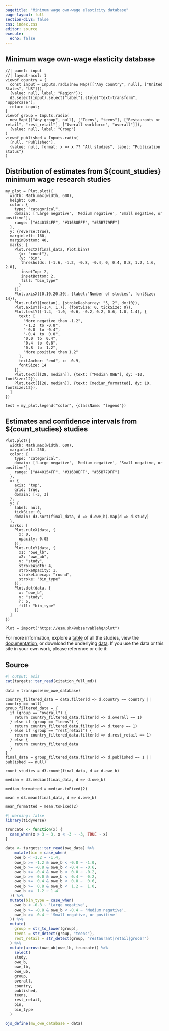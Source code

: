 ```yaml
---
pagetitle: "Minimum wage own-wage elasticity database"
page-layout: full
section-divs: false
css: index.css
editor: source
execute:
  echo: false
---
```

::: {.hero-banner}
# Minimum wage own-wage elasticity database
:::
```ojs
//| panel: input
//| layout-ncol: 1
viewof country = {
  const input = Inputs.radio(new Map([["Any country", null], ["United States", "US"]]), 
  {value: null, label: "Region"});
  d3.select(input).select("label").style("text-transform", "uppercase");
  return input;
}
viewof group = Inputs.radio(
  new Map([["Any group", null], ["Teens", "teens"], ["Restaurants or retail", "rest_retail"], ["Overall workforce", "overall"]]), 
  {value: null, label: "Group"}
)
viewof published = Inputs.radio(
  [null, "Published"], 
  {value: null, format: x => x ?? "All studies", label: "Publication status"}
)
```

## Distribution of estimates from \${count_studies} minimum wage research studies
```ojs
my_plot = Plot.plot({
  width: Math.max(width, 600),
  height: 600,
  color: {
    type: "categorical",
    domain: ['Large negative', 'Medium negative', 'Small negative, or positive'],
    range: ["#440154FF", "#31688EFF", "#35B779FF"]
  },
  y: {reverse:true},
  marginLeft: 160,
  marginBottom: 40,
  marks: [
    Plot.rectX(final_data, Plot.binY(
      {x: "count"}, 
      {y: "bin", 
       thresholds: [-1.6, -1.2, -0.8, -0.4, 0, 0.4, 0.8, 1.2, 1.6, 2.0], 
       insetTop: 2, 
       insetBottom: 2, 
       fill: "bin_type"
      }
    )),
    Plot.axisX([0,10,20,30], {label:"Number of studies", fontSize: 14}),
    Plot.ruleY([median], {strokeDasharray: "5, 2", dx:10}),
    Plot.axisY([-1.4, 1.7], {fontSize: 0, tickSize: 0}),
    Plot.textY([-1.4, -1.0, -0.6, -0.2, 0.2, 0.6, 1.0, 1.4], {
      text: [
        "More negative than -1.2", 
        "-1.2  to -0.8", 
        "-0.8  to -0.4", 
        "-0.4  to  0.0", 
        "0.0  to  0.4", 
        "0.4  to  0.8", 
        "0.8  to  1.2", 
        "More positive than 1.2"
      ], 
      textAnchor: "end", x: -0.9,
      fontSize: 14
    }),
    Plot.text([[28, median]], {text: ["Median OWE"], dy: -10, fontSize:12}),
    Plot.text([[28, median]], {text: [median_formatted], dy: 10, fontSize:12}),
  ]
})

test = my_plot.legend("color", {className: "legend"})
```


## Estimates and confidence intervals from \${count_studies} studies
```ojs
Plot.plot({
  width: Math.max(width, 600),
  marginLeft: 250,
  color: {
    type: "categorical",
    domain: ['Large negative', 'Medium negative', 'Small negative, or positive'],
    range: ["#440154FF", "#31688EFF", "#35B779FF"]
  },
  x: {
    axis: "top",
    grid: true,
    domain: [-3, 3]
  },
  y: {
    label: null,
    tickSize: 0,
    domain: d3.sort(final_data, d => d.owe_b).map(d => d.study)
  },
  marks: [
    Plot.ruleX(data, {
      x: 0, 
      opacity: 0.05
    }),
    Plot.ruleY(data, {
      x1: "owe_lb",
      x2: "owe_ub",
      y: "study",
      strokeWidth: 4,
      strokeOpacity: 1,
      strokeLinecap: "round",
      stroke: "bin_type"
    }),
    Plot.dot(data, {
      x: "owe_b",
      y: "study",
      r: 5,
      fill: "bin_type"
    })
  ]
})

Plot = import("https://esm.sh/@observablehq/plot")
```

For more information, explore a [table](table.html) of all the studies, view the [documentation](documentation.html), or download the underlying [data](download.html). If you use the data or this site in your own work, please reference or cite it:

::: {.callout-note}
## Source
```r
#| output: asis
cat(targets::tar_read(citation_full_md))
```
:::

```ojs
data = transpose(mw_owe_database)

country_filtered_data = data.filter(d => d.country == country || country == null)
group_filtered_data = {
  if (group == "overall") {
    return country_filtered_data.filter(d => d.overall == 1)
  } else if (group == "teens") {
    return country_filtered_data.filter(d => d.teens == 1)
  } else if (group == "rest_retail") {
    return country_filtered_data.filter(d => d.rest_retail == 1)
  } else {
    return country_filtered_data
  }
}
final_data = group_filtered_data.filter(d => d.published == 1 || published == null)

count_studies = d3.count(final_data, d => d.owe_b)

median = d3.median(final_data, d => d.owe_b)

median_formatted = median.toFixed(2)

mean = d3.mean(final_data, d => d.owe_b)

mean_formatted = mean.toFixed(2)

```

```r
#| warning: false
library(tidyverse)

truncate <- function(x) {
  case_when(x > 3 ~ 3, x < -3 ~ -3, TRUE ~ x)
}

data <- targets::tar_read(owe_data) %>% 
    mutate(bin = case_when(
    owe_b < -1.2 ~ -1.4,
    owe_b >= -1.2 & owe_b < -0.8 ~ -1.0,
    owe_b >= -0.8 & owe_b < -0.4 ~ -0.6,
    owe_b >= -0.4 & owe_b <  0.0 ~ -0.2,
    owe_b >=  0.0 & owe_b <  0.4 ~  0.2,
    owe_b >=  0.4 & owe_b <  0.8 ~  0.6,
    owe_b >=  0.8 & owe_b <  1.2 ~  1.0,
    owe_b >=  1.2 ~ 1.4
  )) %>% 
  mutate(bin_type = case_when(
    owe_b < -0.8 ~ 'Large negative',
    owe_b >= -0.8 & owe_b < -0.4 ~ 'Medium negative',
    owe_b >= -0.4 ~ 'Small negative, or positive'
  )) %>% 
  mutate(
    group = str_to_lower(group),
    teens = str_detect(group, "teens"),
    rest_retail = str_detect(group, "restaurant|retail|grocer")
  ) %>% 
  mutate(across(owe_ub|owe_lb, truncate)) %>% 
    select(
    study, 
    owe_b, 
    owe_lb, 
    owe_ub, 
    group, 
    overall, 
    country, 
    published,
    teens,
    rest_retail,
    bin,
    bin_type
  ) 

ojs_define(mw_owe_database = data)
```